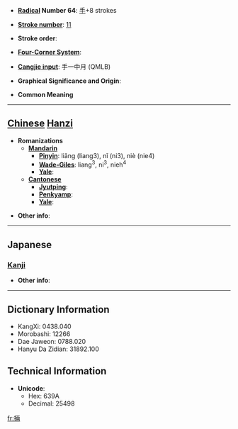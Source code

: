 * '''[[Wiktionary:Chinese radical index| Radical]] Number 64''': [[Wiktionary:Chinese radical index 手|手]]+8 strokes

* '''[[Wiktionary:Chinese total strokes index|Stroke number]]''': [[Wiktionary:Chinese total strokes index 11|11]]

* '''Stroke order''': 

* '''[[Wiktionary:Chinese four corner index|Four-Corner System]]''': 

* '''[[Wiktionary:Chinese Cangjie index|Cangjie input]]''': 手一中月 (QMLB)

* '''Graphical Significance and Origin''': 

* '''Common Meaning'''

----

== [[Chinese]] [[Hanzi]] ==

* '''Romanizations'''
** '''[[Mandarin]]'''
*** '''[[Pinyin]]''': liǎng (liang3), nǐ (ni3), niè (nie4)
*** '''[[Wade-Giles]]''': liang<sup>3</sup>, ni<sup>3</sup>, nieh<sup>4</sup>
*** '''[[Yale]]''': 
** '''[[Cantonese]]'''
*** '''[[Jyutping]]''':
*** '''[[Penkyamp]]''': 
*** '''[[Yale]]''': 

* '''Other info''': 

----

==Japanese==
===[[Kanji]]===
{{kanji|on readings=[[りょう]] (ryō), [[かざる]] (kazaru)|kun readings=[[かざる]] (kazaru)}}

* '''Other info''':  

----

== Dictionary Information ==

* KangXi: 0438.040
* Morobashi: 12266
* Dae Jaweon: 0788.020
* Hanyu Da Zidian: 31892.100

== Technical Information ==

* '''Unicode''':
** Hex: 639A
** Decimal: 25498

[[fr:掚]]